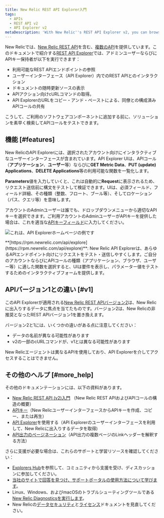 ```yaml
---
title: New Relic REST API Explorer入門
tags:
  - APIs
  - REST API v2
  - API Explorer v2
metaDescription: 'With New Relic''s REST API Explorer v2, you can browse available API endpoints, interact with the API in a user interface, and view a live documentation source.'
---
```


New Relicでは、[New Relic REST API](/docs/apis/rest-api-v2/getting-started/introduction-new-relic-rest-api-v2)を含む、[複数のAPI](/docs/apis/getting-started/introduction-new-relic-apis)を提供しています。このドキュメントで紹介する[REST API Explorer](https://api.newrelic.com)では、アドミンユーザーならびにAPIキー保持者が以下を実行できます：

* 利用可能なREST APIエンドポイントの参照
* ユーザーインターフェース（API Explorer）内でのREST APIとのインタラクション
* ドキュメントの随時更新ソースの表示
* APIアクション向けcURLコマンドの取得。
* API ExplorerのURLをコピー・アンド・ペーストによる、同僚との構成済みAPIコールの共有

こうして、ご利用のソフトウェアコンポーネントに追加する前に、ソリューションを素早く検索してAPIコールをテストできます。

## 機能 [#features]

New RelicのAPI Explorerには、選択されたアカウント向けにインタラクティブなユーザーインターフェースが含まれています。API Explorer UIは、APIコール（**アプリケーション**、**ユーザー**等）ならびに**GET Metric Data**、**PUT (update) Applications**、**DELETE Applications**等の利用可能な関数を一覧化します。

**Parameters**値を入力していくと、これは自動的に**Request**に表示されるため、リクエスト送信前に構文をテストして検証できます。UIは、必須フィールド、フィールド詳細、その種類（整数、フロート、ブール等）、そしてロケーション（パス、クエリ等）を意味します。

アカウントのAdminユーザーは誰でも、ドロップダウンメニューから適切なAPIキーを選択できます。ご利用アカウントのAdminユーザーがAPIキーを提供した場合は、これを適当な[APIキーフィールド](/docs/apis/rest-api-v2/api-explorer-v2/using-api-explorer#api-key)に入力してください。

![これは、API Explorerホームページの例です](./images/API_explorer_main_page.png "API_explorer_main_page.png")

<figcaption>
  **[https://rpm.newrelic.com/api/explore](https://rpm.newrelic.com/api/explore)**: New Relic API Explorerは、あらゆるAPIエンドポイント向けにリクエストをテスト・送信しやすくします。ご自分のアカウントならびにAPIコールの種類（アプリケーション、ブラウザ、ユーザー等）に適した関数を選択すると、UIは要件を表示し、パラメーター値をテストするためのインタラクティブフォームを提供します。
</figcaption>

## APIバージョン1との違い [#v1]

このAPI Explorerが適用される[New Relic REST APIバージョン2](/docs/apm/apis/requirements/new-relic-rest-api-v2-getting-started)は、New Relicに出入りするデータに焦点を当てたものです。バージョン2は、New Relicの非推奨となったREST APIバージョン1を置き換えます。

バージョン2と1には、いくつかの違いがある点に注意してください：

* データの名前が異なる可能性があります
* v2の一部のcURLコマンドが、v1とは異なる可能性があります

<Callout variant="tip">
  New Relicエージェントは異なるAPIを使用しており、API Explorerを介してアクセスすることはできません。
</Callout>

## その他のヘルプ [#more_help]

その他のドキュメンテーションには、以下の資料があります。

* [New Relic REST API (v2)入門](/docs/apm/apis/requirements/getting-started-new-relic-rest-api-v2) （New Relic REST APIおよびAPIコールの構造の概要）
* [APIキー](/docs/apis/rest-api-v2/requirements/rest-api-key)（New RelicユーザーインターフェースからAPIキーを作成、コピー、または再生）
* [API Explorer](/docs/apis/using-the-api-explorer)を使用する（API Explorerのユーザーインターフェースを利用して、New Relicに出入りするデータを取得)
* [API出力のページネーション](/docs/apis/pagination-for-api-output)（API出力の複数ページのLinkヘッダーを解釈する方法）

さらに支援が必要な場合は、これらのサポートと学習リソースを確認してください：

* [Explorers Hub](https://discuss.newrelic.com/)を参照して、コミュニティから支援を受け、ディスカッションに参加してください。
* [当社のサイトで回答を見つけ、サポートポータルの使用方法について学びます](/docs/using-new-relic/welcome-new-relic/get-started/find-help-use-support-portal)。
* Linux、Windows、およびmacOSのトラブルシューティングツールである[New Relic Diagnosticsを実行します](/docs/using-new-relic/cross-product-functions/troubleshooting/new-relic-diagnostics)。
* New Relicの[データセキュリティ](/docs/security)と[ライセンス](/docs/licenses)ドキュメントを見直してください。

